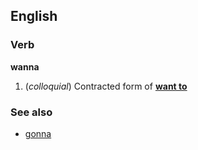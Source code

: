 ==English==
===Verb===<!-- acts as a modal/auxiliary verb, also analyzable as a particle -->
'''wanna'''

#(''colloquial'') Contracted form of '''[[want to]]'''

===See also===
*[[gonna]]